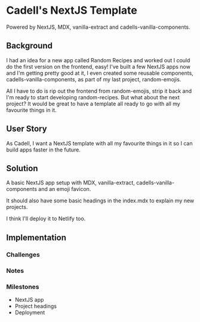 
<Head />

# Cadell's NextJS Template

Powered by NextJS, MDX, vanilla-extract and cadells-vanilla-components.

<App />

## Background

I had an idea for a new app called Random Recipes and worked out I could do the first version on the frontend, easy! I've built a few NextJS apps now and I'm getting pretty good at it, I even created some reusable components, cadells-vanilla-components, as part of my last project, random-emojis.

All I have to do is rip out the frontend from random-emojis, strip it back and I'm ready to start developing random-recipes. But what about the next project? It would be great to have a template all ready to go with all my favourite things in it.

## User Story

As Cadell, I want a NextJS template with all my favourite things in it so I can build apps faster in the future.

## Solution

A basic NextJS app setup with MDX, vanilla-extract, cadells-vanilla-components and an emoji favicon.

It should also have some basic headings in the index.mdx to explain my new projects.

I think I'll deploy it to Netlify too.

## Implementation

### Challenges

### Notes

### Milestones

- NextJS app
- Project headings
- Deployment
